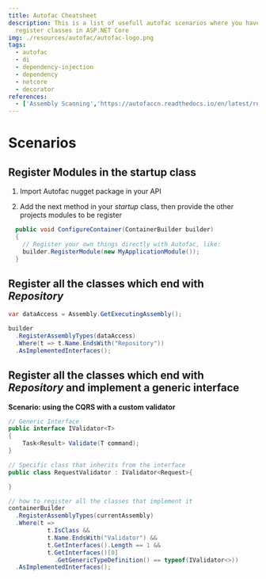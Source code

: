 ```yaml
---
title: Autofac Cheatsheet
description: This is a list of usefull autofac scenarios where you have to
  register classes in ASP.NET Core
img: ./resources/autofac/autofac-logo.png
tags:
  - autofac
  - di
  - dependency-injection
  - dependency
  - netcore
  - decorator
references:
  - ['Assembly Scanning','https://autofaccn.readthedocs.io/en/latest/register/scanning.html']
---
```

# Scenarios

## Register Modules in the startup class

1. Import Autofac nugget package in your API

2. Add the next method in your *startup* class, then provide the other projects modules to be register

<!--StartFragment-->

```csharp
  public void ConfigureContainer(ContainerBuilder builder)
  {
    // Register your own things directly with Autofac, like:
    builder.RegisterModule(new MyApplicationModule());
  }
```

<!--EndFragment-->

## Register all the classes which end with *Repository*

<!--StartFragment-->

```csharp
var dataAccess = Assembly.GetExecutingAssembly();

builder
  .RegisterAssemblyTypes(dataAccess)
  .Where(t => t.Name.EndsWith("Repository"))
  .AsImplementedInterfaces();
```

<!--EndFragment-->

## Register all the classes which end with *Repository* and  implement a generic interface

**Scenario: using the CQRS with a custom validator**

<!--StartFragment-->

```csharp
// Generic Interface
public interface IValidator<T>
{
    Task<Result> Validate(T command);
}

// Specific class that inherits from the interface
public class RequestValidator : IValidator<Request>{

}

// how to register all the classes that implement it
containerBuilder
  .RegisterAssemblyTypes(currentAssembly)
  .Where(t =>
           t.IsClass &&
           t.Name.EndsWith("Validator") &&
           t.GetInterfaces().Length == 1 &&
           t.GetInterfaces()[0]
             .GetGenericTypeDefinition() == typeof(IValidator<>))
  .AsImplementedInterfaces();
```

<!--EndFragment-->